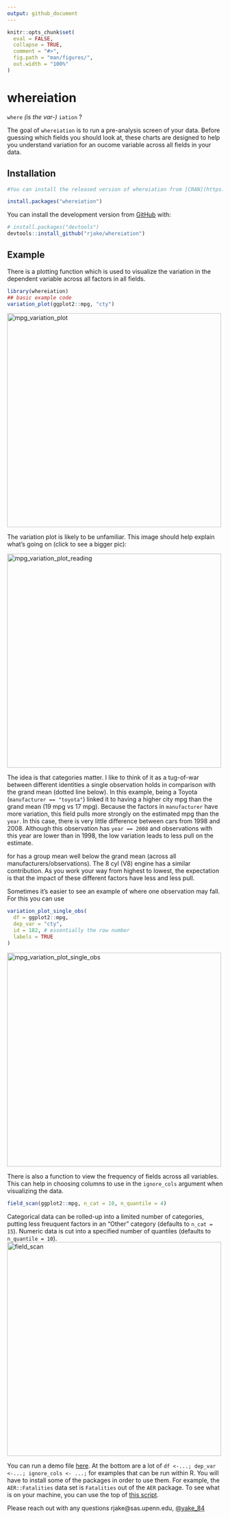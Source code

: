 ```yaml
---
output: github_document
---
```


<!-- README.md is generated from README.Rmd. Please edit that file -->

```r
knitr::opts_chunk$set(
  eval = FALSE,
  collapse = TRUE,
  comment = "#>",
  fig.path = "man/figures/",
  out.width = "100%"
)
```
# whereiation
<!-- badges: start -->
<!-- badges: end -->
`where` _(is the var-)_ `iation` ?

The goal of `whereiation` is to run a pre-analysis screen of your data. Before guessing which fields you should look at, these charts are designed to help you understand variation for an oucome variable across all fields in your data.

## Installation


```r
#You can install the released version of whereiation from [CRAN](https://CRAN.R-project.org) with:

install.packages("whereiation")
```

You can install the development version from [GitHub](https://github.com/) with:

```r
# install.packages("devtools")
devtools::install_github("rjake/whereiation")
```
## Example

There is a plotting function which is used to visualize the variation in the dependent variable across all factors in all fields.

```r
library(whereiation)
## basic example code
variation_plot(ggplot2::mpg, "cty")
```
<img src="man/figures/mpg_variation_plot.png" alt="mpg_variation_plot" width="500"/>

The variation plot is likely to be unfamiliar. This image should help explain what's going on (click to see a bigger pic):

<img src="man/figures/mpg_variation_plot_reading.png" alt="mpg_variation_plot_reading" width="500"/>

The idea is that categories matter. I like to think of it as a tug-of-war between different identities a single observation holds in comparison with the grand mean (dotted line below). In this example, being a Toyota (`manufacturer == "toyota"`) linked it to having a higher city mpg than the grand mean (19 mpg vs 17 mpg). Because the factors in `manufacturer` have more variation, this field pulls more strongly on the estimated mpg than the `year`. In this case, there is very little difference between cars from 1998 and 2008. Although this observation has `year == 2008` and observations with this year are lower than in 1998, the low variation leads to less pull on the estimate.

for  has a group mean well below the grand mean (across all manufacturers/observations). The 8 cyl (V8) engine has a similar contribution. As you work your way from highest to lowest, the expectation is that the impact of these different factors have less and less pull.

Sometimes it's easier to see an example of where one observation may fall. For this you can use 

```r
variation_plot_single_obs(
  df = ggplot2::mpg, 
  dep_var = "cty", 
  id = 182, # essentially the row number
  labels = TRUE
)
```

<img src="man/figures/mpg_variation_plot_single_obs.png" alt="mpg_variation_plot_single_obs" width="500"/>


There is also a function to view the frequency of fields across all variables. This can help in choosing columns to use in the `ignore_cols` argument when visualizing the data.

```r
field_scan(ggplot2::mpg, n_cat = 10, n_quantile = 4)
```

Categorical data can be rolled-up into a limited number of categories, putting less freuquent factors in an "Other" category (defaults to `n_cat = 15`). Numeric data is cut into a specified number of quantiles (defaults to `n_quantile = 10`). 
<img src="man/figures/mpg_field_scan.png" alt="field_scan" width="500"/>

You can run a demo file [here](https://github.com/rjake/whereiation/blob/master/inst/demo_analysis.Rmd). At the bottom are a lot of `df <-...; dep_var <-...; ignore_cols <- ...;` for examples that can be run within R. You will have to install some of the packages in order to use them. For example, the `AER::Fatalities` data set is `Fatalities` out of the `AER` package. To see what is on your machine, you can use the top of [this script](https://github.com/rjake/whereiation/blob/master/inst/find_datasets.R).

Please reach out with any questions rjake@sas.upenn.edu, [@yake_84](https://twitter.com/yake_84)
